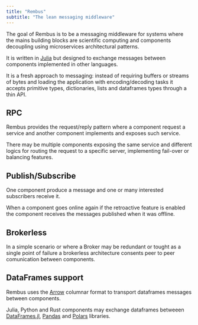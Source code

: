 ```yaml
---
title: "Rembus"
subtitle: "The lean messaging middleware"
---
```


The goal of Rembus is to be a messaging middleware for
systems where the mains building blocks are scientific computing
and components decoupling using microservices architectural
patterns.

It is written in [Julia](https://julialang.org/) but designed
to exchange messages between components implemented in other languages.

It is a fresh approach to messaging: instead of requiring 
buffers or streams of bytes and loading the application with
encoding/decoding tasks it accepts primitive types, dictionaries,
lists and dataframes types through a thin API.

::: {.grid}

::: {.g-col-6}
## RPC

Rembus provides the request/reply pattern where a component request
a service and another component implements and exposes such service. 

There may be multiple components exposing the same service and
different logics for routing the request to a specific server, 
implementing fail-over or balancing features.  


:::
::: {.g-col-6}
## Publish/Subscribe

One component produce a message and one or many interested subscribers receive it.

When a component goes online again if the retroactive feature is enabled
the component receives the messages published when it was offline.

:::
::: {.g-col-6}
## Brokerless

In a simple scenario or where a Broker may be redundant or tought as a 
single point of failure a brokerless architecture consents peer to peer
comunication between components.
:::

::: {.g-col-6}
## DataFrames support

Rembus uses the [Arrow](https://arrow.apache.org/) columnar format to transport
dataframes messages between components.

Julia, Python and Rust components may exchange dataframes betweeen
[DataFrames.jl](https://dataframes.juliadata.org/stable/),
[Pandas](https://pandas.pydata.org/) and [Polars](https://docs.pola.rs/) libraries.

:::
:::
